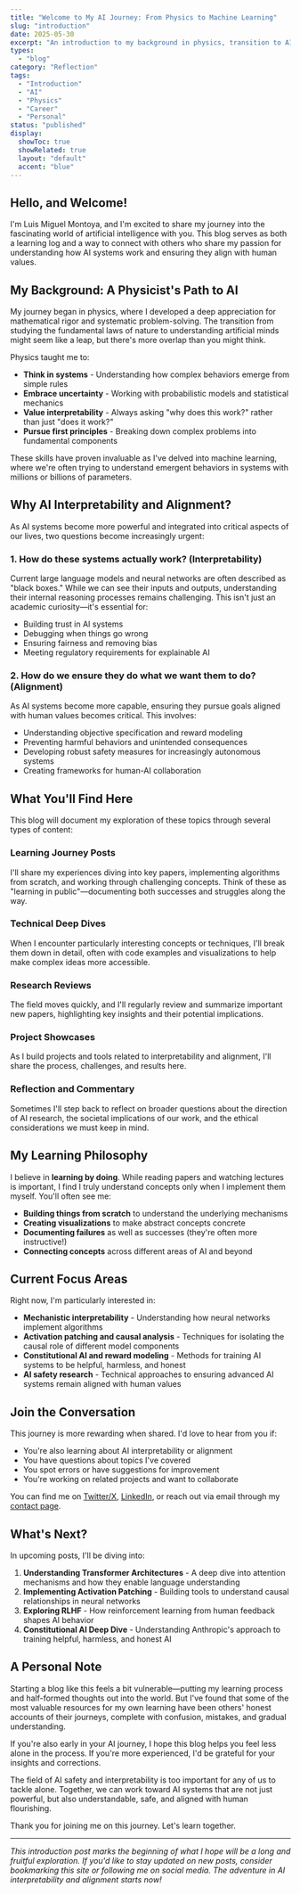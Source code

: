 ```yaml
---
title: "Welcome to My AI Journey: From Physics to Machine Learning"
slug: "introduction"
date: 2025-05-30
excerpt: "An introduction to my background in physics, transition to AI research, and passion for interpretability and alignment. Join me as I document my learning journey and share insights."
types:
  - "blog"
category: "Reflection"
tags:
  - "Introduction"
  - "AI"
  - "Physics"
  - "Career"
  - "Personal"
status: "published"
display:
  showToc: true
  showRelated: true
  layout: "default"
  accent: "blue"
---
```


## Hello, and Welcome!

I'm Luis Miguel Montoya, and I'm excited to share my journey into the fascinating world of artificial intelligence with you. This blog serves as both a learning log and a way to connect with others who share my passion for understanding how AI systems work and ensuring they align with human values.

## My Background: A Physicist's Path to AI

My journey began in physics, where I developed a deep appreciation for mathematical rigor and systematic problem-solving. The transition from studying the fundamental laws of nature to understanding artificial minds might seem like a leap, but there's more overlap than you might think.

Physics taught me to:
- **Think in systems** - Understanding how complex behaviors emerge from simple rules
- **Embrace uncertainty** - Working with probabilistic models and statistical mechanics
- **Value interpretability** - Always asking "why does this work?" rather than just "does it work?"
- **Pursue first principles** - Breaking down complex problems into fundamental components

These skills have proven invaluable as I've delved into machine learning, where we're often trying to understand emergent behaviors in systems with millions or billions of parameters.

## Why AI Interpretability and Alignment?

As AI systems become more powerful and integrated into critical aspects of our lives, two questions become increasingly urgent:

### 1. **How do these systems actually work?** (Interpretability)
Current large language models and neural networks are often described as "black boxes." While we can see their inputs and outputs, understanding their internal reasoning processes remains challenging. This isn't just an academic curiosity—it's essential for:

- Building trust in AI systems
- Debugging when things go wrong
- Ensuring fairness and removing bias
- Meeting regulatory requirements for explainable AI

### 2. **How do we ensure they do what we want them to do?** (Alignment)
As AI systems become more capable, ensuring they pursue goals aligned with human values becomes critical. This involves:

- Understanding objective specification and reward modeling
- Preventing harmful behaviors and unintended consequences
- Developing robust safety measures for increasingly autonomous systems
- Creating frameworks for human-AI collaboration

## What You'll Find Here

This blog will document my exploration of these topics through several types of content:

### **Learning Journey Posts**
I'll share my experiences diving into key papers, implementing algorithms from scratch, and working through challenging concepts. Think of these as "learning in public"—documenting both successes and struggles along the way.

### **Technical Deep Dives**
When I encounter particularly interesting concepts or techniques, I'll break them down in detail, often with code examples and visualizations to help make complex ideas more accessible.

### **Research Reviews**
The field moves quickly, and I'll regularly review and summarize important new papers, highlighting key insights and their potential implications.

### **Project Showcases**
As I build projects and tools related to interpretability and alignment, I'll share the process, challenges, and results here.

### **Reflection and Commentary**
Sometimes I'll step back to reflect on broader questions about the direction of AI research, the societal implications of our work, and the ethical considerations we must keep in mind.

## My Learning Philosophy

I believe in **learning by doing**. While reading papers and watching lectures is important, I find I truly understand concepts only when I implement them myself. You'll often see me:

- **Building things from scratch** to understand the underlying mechanisms
- **Creating visualizations** to make abstract concepts concrete
- **Documenting failures** as well as successes (they're often more instructive!)
- **Connecting concepts** across different areas of AI and beyond

## Current Focus Areas

Right now, I'm particularly interested in:

- **Mechanistic interpretability** - Understanding how neural networks implement algorithms
- **Activation patching and causal analysis** - Techniques for isolating the causal role of different model components
- **Constitutional AI and reward modeling** - Methods for training AI systems to be helpful, harmless, and honest
- **AI safety research** - Technical approaches to ensuring advanced AI systems remain aligned with human values

## Join the Conversation

This journey is more rewarding when shared. I'd love to hear from you if:

- You're also learning about AI interpretability or alignment
- You have questions about topics I've covered
- You spot errors or have suggestions for improvement
- You're working on related projects and want to collaborate

You can find me on [Twitter/X](https://twitter.com/lmmontoya_), [LinkedIn](https://linkedin.com/in/lmmontoya), or reach out via email through my [contact page](/contact).

## What's Next?

In upcoming posts, I'll be diving into:

1. **Understanding Transformer Architectures** - A deep dive into attention mechanisms and how they enable language understanding
2. **Implementing Activation Patching** - Building tools to understand causal relationships in neural networks
3. **Exploring RLHF** - How reinforcement learning from human feedback shapes AI behavior
4. **Constitutional AI Deep Dive** - Understanding Anthropic's approach to training helpful, harmless, and honest AI

## A Personal Note

Starting a blog like this feels a bit vulnerable—putting my learning process and half-formed thoughts out into the world. But I've found that some of the most valuable resources for my own learning have been others' honest accounts of their journeys, complete with confusion, mistakes, and gradual understanding.

If you're also early in your AI journey, I hope this blog helps you feel less alone in the process. If you're more experienced, I'd be grateful for your insights and corrections.

The field of AI safety and interpretability is too important for any of us to tackle alone. Together, we can work toward AI systems that are not just powerful, but also understandable, safe, and aligned with human flourishing.

Thank you for joining me on this journey. Let's learn together.

---

*This introduction post marks the beginning of what I hope will be a long and fruitful exploration. If you'd like to stay updated on new posts, consider bookmarking this site or following me on social media. The adventure in AI interpretability and alignment starts now!*
